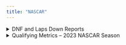 ```yaml
---
title: "NASCAR"
---
```


<details>

<summary>DNF and Laps Down Reports</summary>

[2022 Cup](./_site/nas_dnf_ld/2022_1.html) -- [2022 Xfinity](./_site/nas_dnf_ld/2022_2.html) -- [2022 Trucks](./_site/nas_dnf_ld/2022_3.html)\
[2021 Cup](./_site/nas_dnf_ld/2021_1.html) -- [2021 Xfinity](./_site/nas_dnf_ld/2021_2.html) -- [2021 Trucks](./_site/nas_dnf_ld/2021_3.html)\
[2020 Cup](./_site/nas_dnf_ld/2020_1.html) -- [2020 Xfinity](./_site/nas_dnf_ld/2020_2.html) -- [2020 Trucks](./_site/nas_dnf_ld/2020_3.html)\
[2019 Cup](./_site/nas_dnf_ld/2019_1.html) -- [2019 Xfinity](./_site/nas_dnf_ld/2019_2.html) -- [2019 Trucks](./_site/nas_dnf_ld/2019_3.html)\

</details>

<details>
<summary>Qualifying Metrics -- 2023 NASCAR Season</summary>
<iframe height="400" width="100%" frameborder="no" src="https://ben-gramza.shinyapps.io/NASCAR_Qualifying_2023/"> </iframe>

</details>